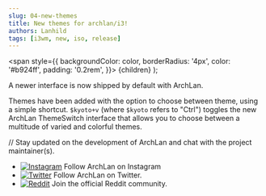 ```yaml
---
slug: 04-new-themes
title: New themes for archlan/i3!
authors: Lanhild
tags: [i3wm, new, iso, release]
---
```


  <span
    style={{
      backgroundColor: color,
      borderRadius: '4px',
      color: '#b924ff',
      padding: '0.2rem',
    }}>
    {children}
  </span>
);

A newer interface is now shipped by default with ArchLan.

Themes have been added with the option to choose between theme, using a simple
shortcut. `$kyoto+v` (where `$kyoto` refers to "Ctrl") toggles the new ArchLan ThemeSwitch
interface that allows you to choose between a multitude of varied and colorful themes.

//
Stay updated on the development of ArchLan and chat with the project maintainer(s).

- [![Instagram](https://img.shields.io/badge/Instagram-%40archlan__linux-2f1254.svg?logo=instagram&logoColor=white&labelColor=131a1c&style=for-the-badge)](https://www.instagram.com/archlan_linux/) Follow ArchLan on Instagram
- [![Twitter](https://img.shields.io/badge/Twitter-%40ArchLan__Linux-2f1254.svg?logo=twitter&logoColor=white&labelColor=131a1c&style=for-the-badge)](https://twitter.com/ArchLan_Linux) Follow ArchLan on Twitter.
- [![Reddit](https://img.shields.io/badge/Reddit-%20r/archlan-2f1254.svg?logo=reddit&labelColor=131a1c&style=for-the-badge)](https://www.reddit.com/r/archlan) Join the official Reddit community.
